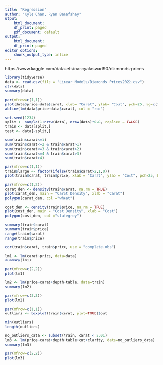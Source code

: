 ```yaml
---
title: "Regression"
author: "Kyle Chan, Ryan Banafshay"
utput:
    html_document:
    df_print: paged
    pdf_document: default
output:
    html_document:
    df_print: paged
editor_options:
    chunk_output_type: inline
---
```

https://www.kaggle.com/datasets/nancyalaswad90/diamonds-prices
```r
library(tidyverse)
data <- read.csv(file = "Linear_Models/Diamonds Prices2022.csv")
str(data)
summary(data)
```

```r
par(mfrow=c(1,1))
plot(data$price~data$carat, xlab= "Carat", ylab= "Cost", pch=25, bg=c("aquamarine1"))
abline(lm(data$price~data$carat), col = "red")
```

```r
set.seed(1234)
split <- sample(1:nrow(data), nrow(data)*0.8, replace = FALSE)
train <- data[split,]
test <- data[-split,]
```

```r
sum(train$carat<=1)
sum(train$carat<=2 & train$carat>1)
sum(train$carat<=3 & train$carat>2)
sum(train$carat<=4 & train$carat>3)
sum(train$carat>4)
```

```r
par(mfrow=c(1,1))
train$large <- factor(ifelse(train$carat>2,1,0))
plot(train$carat, train$price, xlab = "Carat", ylab = "Cost", pch=25, bg=c("aquamarine1","blue")[unclass(train$large)])
```

```r
par(mfrow=c(1,2))
carat_den <- density(train$carat, na.rm = TRUE)
plot(carat_den, main = "Carat Density", xlab = "Carat")
polygon(carat_den, col ="wheat")

cost_den <- density(train$price, na.rm = TRUE)
plot(cost_den, main = "Cost Density", xlab = "Cost")
polygon(cost_den, col ="slategrey")
```

```r
summary(train$carat)
summary(train$price)
range(train$carat)
range(train$price)

cor(train$carat, train$price, use = "complete.obs")
```
```r
lm1 <- lm(carat~price, data=data)
summary(lm1)
```

```r
par(mfrow=c(2,2))
plot(lm1)
```

```r
lm2 <- lm(price~carat+depth+table, data=train)
summary(lm2)
```

```r
par(mfrow=c(2,2))
plot(lm2)
```

```r
par(mfrow=c(1,1))
outliers <- boxplot(train$carat, plot=TRUE)$out

min(outliers)
length(outliers)
```

```r
no_outliers_data <- subset(train, carat < 2.01)
lm3 <- lm(price~carat+depth+table+cut+clarity, data=no_outliers_data)
summary(lm3)
```

```r
par(mfrow=c(2,2))
plot(lm3)
```
